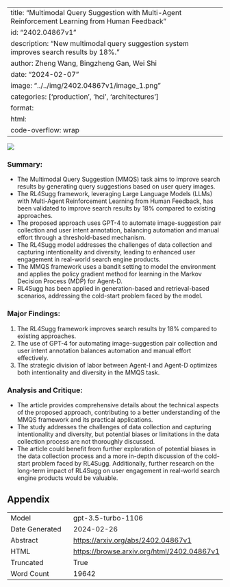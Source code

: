 
---
title: "Multimodal Query Suggestion with Multi-Agent Reinforcement Learning from Human Feedback"
id: "2402.04867v1"
description: "New multimodal query suggestion system improves search results by 18%."
author: Zheng Wang, Bingzheng Gan, Wei Shi
date: "2024-02-07"
image: "../../img/2402.04867v1/image_1.png"
categories: ['production', 'hci', 'architectures']
format:
  html:
    code-overflow: wrap
---

![](../../img/2402.04867v1/image_1.png)

### Summary:
- The Multimodal Query Suggestion (MMQS) task aims to improve search results by generating query suggestions based on user query images.
- The RL4Sugg framework, leveraging Large Language Models (LLMs) with Multi-Agent Reinforcement Learning from Human Feedback, has been validated to improve search results by 18% compared to existing approaches.
- The proposed approach uses GPT-4 to automate image-suggestion pair collection and user intent annotation, balancing automation and manual effort through a threshold-based mechanism.
- The RL4Sugg model addresses the challenges of data collection and capturing intentionality and diversity, leading to enhanced user engagement in real-world search engine products.
- The MMQS framework uses a bandit setting to model the environment and applies the policy gradient method for learning in the Markov Decision Process (MDP) for Agent-D.
- RL4Sugg has been applied in generation-based and retrieval-based scenarios, addressing the cold-start problem faced by the model.

### Major Findings:
1. The RL4Sugg framework improves search results by 18% compared to existing approaches.
2. The use of GPT-4 for automating image-suggestion pair collection and user intent annotation balances automation and manual effort effectively.
3. The strategic division of labor between Agent-I and Agent-D optimizes both intentionality and diversity in the MMQS task.

### Analysis and Critique:
- The article provides comprehensive details about the technical aspects of the proposed approach, contributing to a better understanding of the MMQS framework and its practical applications.
- The study addresses the challenges of data collection and capturing intentionality and diversity, but potential biases or limitations in the data collection process are not thoroughly discussed.
- The article could benefit from further exploration of potential biases in the data collection process and a more in-depth discussion of the cold-start problem faced by RL4Sugg. Additionally, further research on the long-term impact of RL4Sugg on user engagement in real-world search engine products would be valuable.

## Appendix

|          |          |
|----------|----------|
| Model     | gpt-3.5-turbo-1106       |
| Date Generated     | 2024-02-26       |
| Abstract | [https://arxiv.org/abs/2402.04867v1](https://arxiv.org/abs/2402.04867v1)        |
| HTML     | [https://browse.arxiv.org/html/2402.04867v1](https://browse.arxiv.org/html/2402.04867v1)       |
| Truncated       | True       |
| Word Count       | 19642       |
